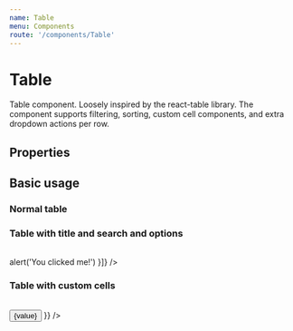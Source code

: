 ```yaml
---
name: Table
menu: Components
route: '/components/Table'
---
```





# Table

Table component. Loosely inspired by the react-table library. The component supports filtering, sorting, custom cell components, and extra dropdown actions per row.
 
## Properties
<Props of={Table} />

## Basic usage

### Normal table
<Playground>
<Table
    columns={mockTableData.columns}
    data={mockTableData.data}
/>
</Playground>

### Table with title and search and options
<Playground>
<Table
    title="Table title"
    hasSearch={true}
    columns={mockTableData.columns}
    data={mockTableData.data}
    options={[{
        id: 'test',
        name: 'Test Option',
        onClick: () => alert('You clicked me!')
    }]}
/>
</Playground>


### Table with custom cells
<Playground>
<Table
    columns={mockTableData.columns}
    data={mockTableData.data}
    customComponents={{
        cell: (value) => <button>{value}</button>
    }}
/>
</Playground>